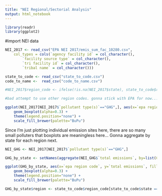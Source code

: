 ```yaml
---
title: "NEI Regional/Sectorial Analysis"
output: html_notebook
---
```


```r
library(readr)
library(ggplot2)
```


#import NEI data
```r
NEI_2017 <- read_csv("EPA NEI 2017/emis_sum_fac_10280.csv", 
    col_types = cols(`agency facility id` = col_character(), 
        `facility source type` = col_character(), 
        `tri facility id` = col_character(), 
        `tribal name` = col_character()))
```

```r
state_to_code <- read_csv("state_to_code.csv")
code_to_name <-  read_csv("code_to_name.csv")
```

```r
#NEI_2017$region_code <- ifelse(!is.na(NEI_2017$state), state_to_code$region_code[state_to_code$state == NEI_2017$state], NA)

#bad attempt to use other region codes. gonna stick with EPA for now... 
```

```r
ggplot(NEI_2017[NEI_2017$`pollutant type(s)`=="GHG",], aes(x=`epa region code`, y=`total emissions`, fill=`epa region code`)) + 
    geom_boxplot(alpha=0.3) +
    theme(legend.position="none") +
    scale_fill_brewer(palette="BuPu")
```


Since I'm just plotting individual emission sites here, there are so many small polluters that boxplots are meaningless here... Gonna aggregate by state for each region next.



```r
NEI_GHG <- NEI_2017[NEI_2017$`pollutant type(s)`=="GHG",]
```

```r
GHG_by_state <- setNames(aggregate(NEI_GHG$`total emissions`, by=list(Category=NEI_GHG$state), FUN=sum), c("state", "emissions"))

```



```r
ggplot(GHG_by_state, aes(x=`epa region code`, y=`total emissions`, fill=`epa region code`)) + 
    geom_boxplot(alpha=0.3) +
    theme(legend.position="none") +
    scale_fill_brewer(palette="BuPu")
```



```r
GHG_by_state$region <- state_to_code$region_code[state_to_code$state == GHG_by_state$state]

```

